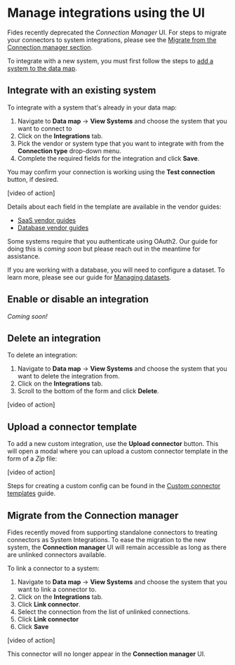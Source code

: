 
# Manage integrations using the UI
<TutorialKey duration="4" product="Fides" topic="Integrations" video="true" interactive="true"/>

<Callout emoji="ⓘ">Fides recently deprecated the _Connection Manager_ UI. For steps to migrate your connectors to system integrations, please see the [Migrate from the Connection manager section](#migrate-from-the-connection-manager).</Callout>

To integrate with a new system, you must first follow the steps to [add a system to the data map](../tutorials/data-mapping-get-started).

## Integrate with an existing system 

To integrate with a system that's already in your data map:

1. Navigate to **Data map** → **View Systems** and choose the system that you want to connect to
2. Click on the **Integrations** tab.
3. Pick the vendor or system type that you want to integrate with from the **Connection type** drop-down menu.
4. Complete the required fields for the integration and click **Save**. 

You may confirm your connection is working using the **Test connection** button, if desired.

[video of action]

Details about each field in the template are available in the vendor guides:
* [SaaS vendor guides](saas-integrations/saas-configs)
* [Database vendor guides](databases/db-configs)

Some systems require that you authenticate using OAuth2. Our guide for doing this is _coming soon_ but please reach out in the meantime for assistance.

If you are working with a database, you will need to configure a dataset. To learn more, please see our guide for [Managing datasets](databases/datasets).

## Enable or disable an integration
_Coming soon!_ 

## Delete an integration
To delete an integration:

1. Navigate to **Data map** → **View Systems** and choose the system that you want to delete the integration from. 
2. Click on the **Integrations** tab.
3. Scroll to the bottom of the form and click **Delete**.

[video of action]

## Upload a connector template

To add a new custom integration, use the **Upload connector** button. This will open a modal where you can upload a custom connector template in the form of a _Zip_ file:

[video of action]

Steps for creating a custom config can be found in the [Custom connector templates](saas-integrations/custom-config/custom-template) guide.

## Migrate from the Connection manager

Fides recently moved from supporting standalone connectors to treating connectors as System Integrations. To ease the migration to the new system, the **Connection manager** UI will remain accessible as long as there are unlinked connectors available. 

To link a connector to a system:

1. Navigate to **Data map** → **View Systems** and choose the system that you want to link a connector to. 
2. Click on the **Integrations** tab.
3. Click **Link connector**.
4. Select the connection from the list of unlinked connections.
5. Click **Link connector**
6. Click **Save**

[video of action]

This connector will no longer appear in the **Connection manager** UI. 



